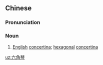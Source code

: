 ==Chinese==
{{zh-forms|lit=six-cornered musical instrument}}

===Pronunciation===
{{zh-pron
|m=liùjiǎoqín
|c=luk6 gok3 kam4
|cat=n
}}

===Noun===
{{zh-noun}}

# [[English]] [[concertina]]; [[hexagonal]] [[concertina]]

{{zh-cat|Advanced|Musical instruments}}

[[uz:六角琴]]